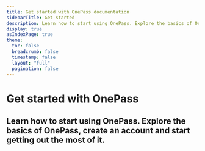 ```yaml
---
title: Get started with OnePass documentation
sidebarTitle: Get started
description: Learn how to start using OnePass. Explore the basics of OnePass, create an account and start getting out the most of it.
display: true
asIndexPage: true
theme: 
  toc: false
  breadcrumb: false
  timestamp: false
  layout: "full"
  pagination: false
---
```



# Get started with OnePass
## Learn how to start using OnePass. Explore the basics of OnePass, create an account and start getting out the most of it.


<ArticlesCards route="/reference/articles/getting-started"/>